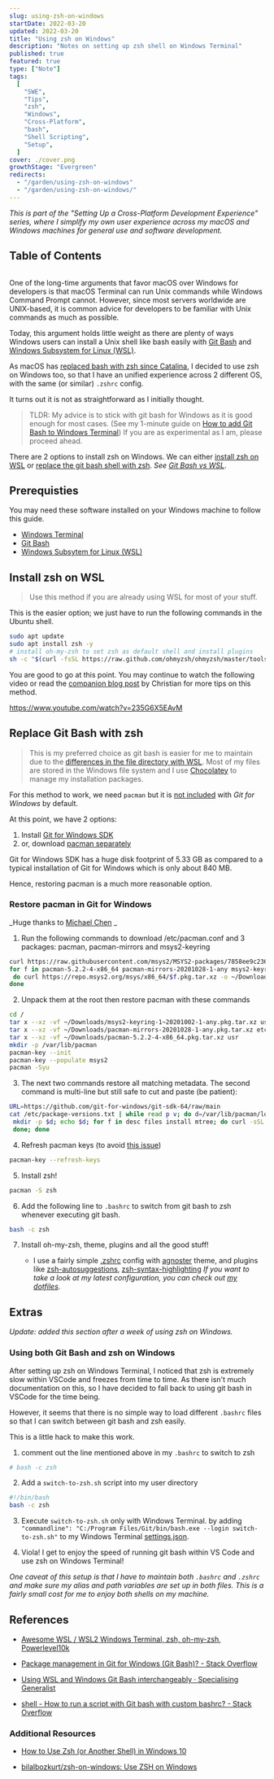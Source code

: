 ```yaml
---
slug: using-zsh-on-windows
startDate: 2022-03-20
updated: 2022-03-20
title: "Using zsh on Windows"
description: "Notes on setting up zsh shell on Windows Terminal"
published: true
featured: true
type: ["Note"]
tags:
  [
    "SWE",
    "Tips",
    "zsh",
    "Windows",
    "Cross-Platform",
    "bash",
    "Shell Scripting",
    "Setup",
  ]
cover: ./cover.png
growthStage: "Evergreen"
redirects:
  - "/garden/using-zsh-on-windows"
  - "/garden/using-zsh-on-windows/"
---
```


<BasicImage
  src="https://res.cloudinary.com/wtkw/image/upload/v1647790544/waltertengcom/garden/using-zsh-on-windows/cover_jyxvff.png"
  alt="cover"
/>

_This is part of the "Setting Up a Cross-Platform Development Experience" series, where I simplify my own user experience across my macOS and Windows machines for general use and software development._

## Table of Contents

```toc

```

One of the long-time arguments that favor macOS over Windows for developers is that macOS Terminal can run Unix commands while Windows Command Prompt cannot. However, since most servers worldwide are UNIX-based, it is common advice for developers to be familiar with Unix commands as much as possible.

Today, this argument holds little weight as there are plenty of ways Windows users can install a Unix shell like bash easily with
[Git Bash](https://gitforwindows.org/) and [Windows Subsystem for Linux (WSL)](https://docs.microsoft.com/en-us/windows/wsl/install).

As macOS has [replaced bash with zsh since Catalina](https://www.theverge.com/2019/6/4/18651872/apple-macos-catalina-zsh-bash-shell-replacement-features), I decided to use zsh on Windows too, so that I have an unified experience across 2 different OS, with the same (or similar) `.zshrc` config.

It turns out it is not as straightforward as I initially thought.

> TLDR: My advice is to stick with git bash for Windows as it is good enough for most cases. (See my 1-minute guide on [How to add Git Bash to Windows Terminal](/how-to-add-git-bash-to-windows-terminal)) If you are as experimental as I am, please proceed ahead.

There are 2 options to install zsh on Windows. We can either [install zsh on WSL](#install-zsh-on-wsl) or [replace the git bash shell with zsh](#replace-git-bash-with-zsh). _See [Git Bash vs WSL](https://www.reddit.com/r/git/comments/fkpjou/windows_git_bash_vs_cygwin_vs_windows_subsystem/)_.

## Prerequisties

You may need these software installed on your Windows machine to follow this guide.

- [Windows Terminal](https://www.microsoft.com/en-us/p/windows-terminal/9n0dx20hk701)
- [Git Bash](https://gitforwindows.org/)
- [Windows Subsytem for Linux (WSL)](https://docs.microsoft.com/en-us/windows/wsl/install)

## Install zsh on WSL

> Use this method if you are already using WSL for most of your stuff.

This is the easier option; we just have to run the following commands in the Ubuntu shell.

```bash
sudo apt update
sudo apt install zsh -y
# install oh-my-zsh to set zsh as default shell and install plugins
sh -c "$(curl -fsSL https://raw.github.com/ohmyzsh/ohmyzsh/master/tools/install.sh)"
```

You are good to go at this point. You may continue to watch the following video or read the [companion blog post](https://www.the-digital-life.com/awesome-wsl-wsl2-terminal/) by Christian for more tips on this method.

https://www.youtube.com/watch?v=235G6X5EAvM

## Replace Git Bash with zsh

> This is my preferred choice as git bash is easier for me to maintain due to the [differences in the file directory with WSL](https://superuser.com/questions/1471994/git-bash-and-wsl-have-a-different-directory-structure). Most of my files are stored in the Windows file system and I use [Chocolatey](https://chocolatey.org/) to manage my installation packages.

For this method to work, we need `pacman` but it is [not included](https://github.com/git-for-windows/git/issues/397#issuecomment-140984199) with _Git for Windows_ by default.

At this point, we have 2 options:

1. Install [Git for Windows SDK](https://stackoverflow.com/questions/32712133/package-management-in-git-for-windows-git-bash/54740597#54740597)
2. or, download [pacman separately](https://stackoverflow.com/questions/32712133/package-management-in-git-for-windows-git-bash/65204171#65204171)

Git for Windows SDK has a huge disk footprint of 5.33 GB as compared to a typical installation of Git for Windows which is only about 840 MB.

Hence, restoring pacman is a much more reasonable option.

### Restore pacman in Git for Windows

_Huge thanks to [Michael Chen](https://stackoverflow.com/questions/32712133/package-management-in-git-for-windows-git-bash/65204171#65204171) _

1. Run the following commands to download /etc/pacman.conf and 3 packages: pacman, pacman-mirrors and msys2-keyring

```bash
curl https://raw.githubusercontent.com/msys2/MSYS2-packages/7858ee9c236402adf569ac7cff6beb1f883ab67c/pacman/pacman.conf -o /etc/pacman.conf
for f in pacman-5.2.2-4-x86_64 pacman-mirrors-20201028-1-any msys2-keyring-1~20201002-1-any;
 do curl https://repo.msys2.org/msys/x86_64/$f.pkg.tar.xz -o ~/Downloads/$f.pkg.tar.xz;
done
```

2. Unpack them at the root then restore pacman with these commands

```bash
cd /
tar x --xz -vf ~/Downloads/msys2-keyring-1~20201002-1-any.pkg.tar.xz usr
tar x --xz -vf ~/Downloads/pacman-mirrors-20201028-1-any.pkg.tar.xz etc
tar x --xz -vf ~/Downloads/pacman-5.2.2-4-x86_64.pkg.tar.xz usr
mkdir -p /var/lib/pacman
pacman-key --init
pacman-key --populate msys2
pacman -Syu
```

3.  The next two commands restore all matching metadata. The second command is multi-line but still safe to cut and paste (be patient):

```bash
URL=https://github.com/git-for-windows/git-sdk-64/raw/main
cat /etc/package-versions.txt | while read p v; do d=/var/lib/pacman/local/$p-$v;
 mkdir -p $d; echo $d; for f in desc files install mtree; do curl -sSL "$URL$d/$f" -o $d/$f;
 done; done
```

4. Refresh pacman keys (to avoid [this issue](https://github.com/msys2/MSYS2-packages/issues/2058))

```bash
pacman-key --refresh-keys
```

5. Install zsh!

```bash
pacman -S zsh
```

6. Add the following line to `.bashrc` to switch from git bash to zsh whenever executing git bash.

```bash
bash -c zsh
```

7. Install oh-my-zsh, theme, plugins and all the good stuff!

   - I use a fairly simple [.zshrc](https://github.com/davzoku/dotfiles) config with [agnoster](https://github.com/agnoster/agnoster-zsh-theme) theme, and plugins like [zsh-autosuggestions](https://github.com/zsh-users/zsh-autosuggestions), [zsh-syntax-highlighting](https://github.com/zsh-users/zsh-syntax-highlighting) _If you want to take a look at my latest configuration, you can check out [my dotfiles](https://github.com/davzoku/dotfiles)_.

## Extras

_Update: added this section after a week of using zsh on Windows._

### Using both Git Bash and zsh on Windows

After setting up zsh on Windows Terminal, I noticed that zsh is extremely slow within VSCode and freezes from time to time. As there isn't much documentation on this, so I have decided to fall back to using git bash in VSCode for the time being.

However, it seems that there is no simple way to load different `.bashrc` files so that I can switch between git bash and zsh easily.

This is a little hack to make this work.

1. comment out the line mentioned above in my `.bashrc` to switch to zsh

```bash
# bash -c zsh
```

2. Add a `switch-to-zsh.sh` script into my user directory

```bash
#!/bin/bash
bash -c zsh
```

3. Execute `switch-to-zsh.sh` only with Windows Terminal. by adding `"commandline": "C:/Program Files/Git/bin/bash.exe --login switch-to-zsh.sh"` to my Windows Terminal [settings.json](https://github.com/davzoku/dotfiles/blob/master/windows/windows-terminal/settings.json).

4. Viola! I get to enjoy the speed of running git bash within VS Code and use zsh on Windows Terminal!

<BasicImage
  src="https://res.cloudinary.com/wtkw/image/upload/v1647790545/waltertengcom/garden/using-zsh-on-windows/vscode-bash_fomn2y.png"
  alt="bash on VS Code"
/>

_One caveat of this setup is that I have to maintain both `.bashrc` and `.zshrc` and make sure my alias and path variables are set up in both files. This is a fairly small cost for me to enjoy both shells on my machine._

## References

- [Awesome WSL / WSL2 Windows Terminal, zsh, oh-my-zsh, Powerlevel10k](https://www.the-digital-life.com/awesome-wsl-wsl2-terminal/)

- [Package management in Git for Windows (Git Bash)? - Stack Overflow](https://stackoverflow.com/questions/32712133/package-management-in-git-for-windows-git-bash)

- [Using WSL and Windows Git Bash interchangeably · Specialising Generalist](https://quotidian-ennui.github.io/blog/2019/09/04/wsl-wingit-bash/)

- [shell - How to run a script with Git bash with custom bashrc? - Stack Overflow](https://stackoverflow.com/questions/22269023/how-to-run-a-script-with-git-bash-with-custom-bashrc)

### Additional Resources

- [How to Use Zsh (or Another Shell) in Windows 10](https://www.howtogeek.com/258518/how-to-use-zsh-or-another-shell-in-windows-10/)

- [bilalbozkurt/zsh-on-windows: Use ZSH on Windows](https://github.com/bilalbozkurt/zsh-on-windows)
